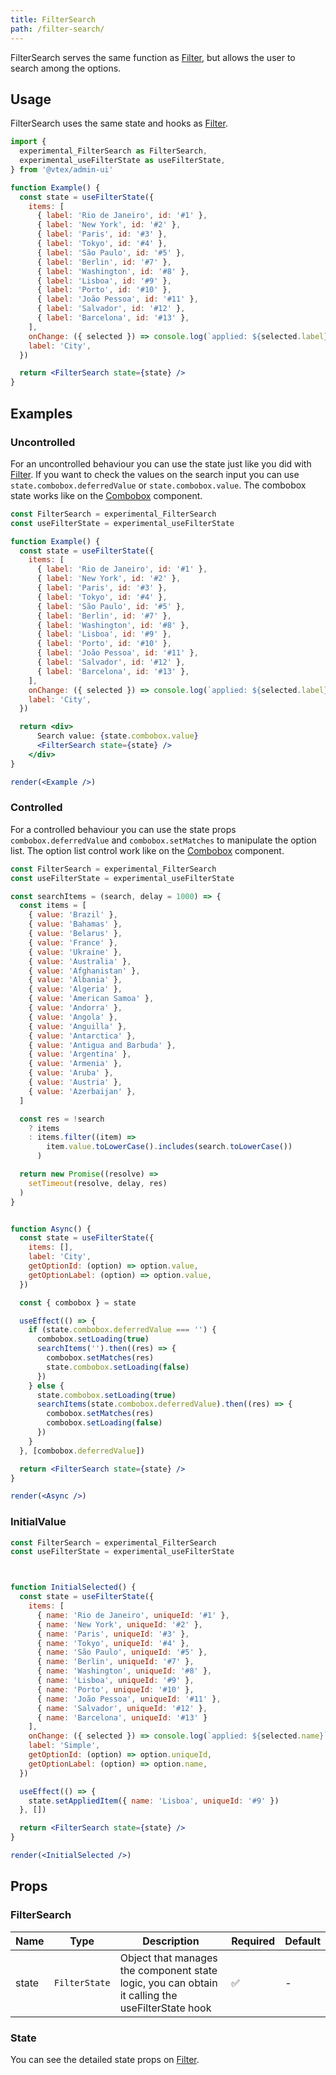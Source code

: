 ```yaml
---
title: FilterSearch
path: /filter-search/
---
```


FilterSearch serves the same function as [Filter](/filter/), but allows the user to 
search among the options. 

## Usage

FilterSearch uses the same state and hooks as [Filter](/filter/).

```jsx
import {
  experimental_FilterSearch as FilterSearch,
  experimental_useFilterState as useFilterState,
} from '@vtex/admin-ui'

function Example() {
  const state = useFilterState({
    items: [
      { label: 'Rio de Janeiro', id: '#1' },
      { label: 'New York', id: '#2' },
      { label: 'Paris', id: '#3' },
      { label: 'Tokyo', id: '#4' },
      { label: 'São Paulo', id: '#5' },
      { label: 'Berlin', id: '#7' },
      { label: 'Washington', id: '#8' },
      { label: 'Lisboa', id: '#9' },
      { label: 'Porto', id: '#10' },
      { label: 'João Pessoa', id: '#11' },
      { label: 'Salvador', id: '#12' },
      { label: 'Barcelona', id: '#13' },
    ],
    onChange: ({ selected }) => console.log(`applied: ${selected.label}`),
    label: 'City',
  })

  return <FilterSearch state={state} />
}
```

## Examples

### Uncontrolled

For an uncontrolled behaviour you can use the state just like you did with [Filter](/filter/). If you want to check the values
on the search input you can use `state.combobox.deferredValue` or `state.combobox.value`. The combobox state works like on the 
[Combobox](/combobox/) component.


```jsx
const FilterSearch = experimental_FilterSearch
const useFilterState = experimental_useFilterState

function Example() {
  const state = useFilterState({
    items: [
      { label: 'Rio de Janeiro', id: '#1' },
      { label: 'New York', id: '#2' },
      { label: 'Paris', id: '#3' },
      { label: 'Tokyo', id: '#4' },
      { label: 'São Paulo', id: '#5' },
      { label: 'Berlin', id: '#7' },
      { label: 'Washington', id: '#8' },
      { label: 'Lisboa', id: '#9' },
      { label: 'Porto', id: '#10' },
      { label: 'João Pessoa', id: '#11' },
      { label: 'Salvador', id: '#12' },
      { label: 'Barcelona', id: '#13' },
    ],
    onChange: ({ selected }) => console.log(`applied: ${selected.label}`),
    label: 'City',
  })

  return <div>
      Search value: {state.combobox.value}
      <FilterSearch state={state} />
    </div>
}

render(<Example />)
```

### Controlled

For a controlled behaviour you can use the state props `combobox.deferredValue` and `combobox.setMatches` to manipulate the option list. 
The option list control work like on the [Combobox](/combobox/) component.


```jsx
const FilterSearch = experimental_FilterSearch
const useFilterState = experimental_useFilterState

const searchItems = (search, delay = 1000) => {
  const items = [
    { value: 'Brazil' },
    { value: 'Bahamas' },
    { value: 'Belarus' },
    { value: 'France' },
    { value: 'Ukraine' },
    { value: 'Australia' },
    { value: 'Afghanistan' },
    { value: 'Albania' },
    { value: 'Algeria' },
    { value: 'American Samoa' },
    { value: 'Andorra' },
    { value: 'Angola' },
    { value: 'Anguilla' },
    { value: 'Antarctica' },
    { value: 'Antigua and Barbuda' },
    { value: 'Argentina' },
    { value: 'Armenia' },
    { value: 'Aruba' },
    { value: 'Austria' },
    { value: 'Azerbaijan' },
  ]

  const res = !search
    ? items
    : items.filter((item) =>
        item.value.toLowerCase().includes(search.toLowerCase())
      )

  return new Promise((resolve) =>
    setTimeout(resolve, delay, res)
  )
}


function Async() {
  const state = useFilterState({
    items: [],
    label: 'City',
    getOptionId: (option) => option.value,
    getOptionLabel: (option) => option.value,
  })

  const { combobox } = state

  useEffect(() => {
    if (state.combobox.deferredValue === '') {
      combobox.setLoading(true)
      searchItems('').then((res) => {
        combobox.setMatches(res)
        state.combobox.setLoading(false)
      })
    } else {
      state.combobox.setLoading(true)
      searchItems(state.combobox.deferredValue).then((res) => {
        combobox.setMatches(res)
        combobox.setLoading(false)
      })
    }
  }, [combobox.deferredValue])

  return <FilterSearch state={state} />
}

render(<Async />)
```

### InitialValue

```jsx
const FilterSearch = experimental_FilterSearch
const useFilterState = experimental_useFilterState



function InitialSelected() {
  const state = useFilterState({
    items: [
      { name: 'Rio de Janeiro', uniqueId: '#1' },
      { name: 'New York', uniqueId: '#2' },
      { name: 'Paris', uniqueId: '#3' },
      { name: 'Tokyo', uniqueId: '#4' },
      { name: 'São Paulo', uniqueId: '#5' },
      { name: 'Berlin', uniqueId: '#7' },
      { name: 'Washington', uniqueId: '#8' },
      { name: 'Lisboa', uniqueId: '#9' },
      { name: 'Porto', uniqueId: '#10' },
      { name: 'João Pessoa', uniqueId: '#11' },
      { name: 'Salvador', uniqueId: '#12' },
      { name: 'Barcelona', uniqueId: '#13' }
    ],
    onChange: ({ selected }) => console.log(`applied: ${selected.name}`),
    label: 'Simple',
    getOptionId: (option) => option.uniqueId,
    getOptionLabel: (option) => option.name,
  })

  useEffect(() => {
    state.setAppliedItem({ name: 'Lisboa', uniqueId: '#9' })
  }, [])

  return <FilterSearch state={state} />
}

render(<InitialSelected />)
```


## Props

### FilterSearch

| Name  | Type          | Description    | Required | Default |
| ----- | ------------- | -------------- | -------- | ------- |
| state | `FilterState` | Object that manages the component state logic, you can obtain it calling the useFilterState hook | ✅       | -       |

### State

You can see the detailed state props on [Filter](/filter/).